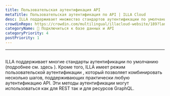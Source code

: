 ```yaml
---
title: Пользовательская аутентификация API
metaTitle: Пользовательская аутентификация по API | ILLA Cloud
desc: ILLA поддерживает множество стандартов аутентификации по умолчанию
crowdinRepo: https://crowdin.com/multilingual/illacloud-website/189?languages=ru&filter=basic&value=0
categoryName: 📲 Подключиться к базе данных и API
categoryPriority: 4
postPriority: 1
---
```


* * *

## <h2 hidden>Пользовательская аутентификация API</h2>

ILLA поддерживает многие стандарты аутентификации по умолчанию (подробнее см. здесь ). 
Кроме того, ILLA имеет режим пользовательской аутентификации , который позволяет комбинировать несколько шагов, поддерживающих практически любую аутентификацию API. 
Эти методы аутентификации могут использоваться как для REST так и для ресурсов GraphQL.
